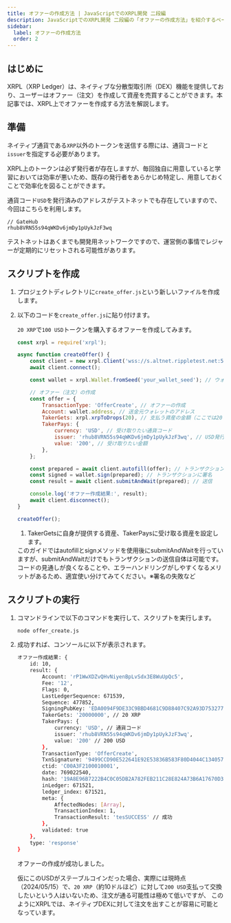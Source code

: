 ```yaml
---
title: オファーの作成方法 | JavaScriptでのXRPL開発 二段編
description: JavaScriptでのXRPL開発 二段編の「オファーの作成方法」を紹介するページです。
sidebar:
  label: オファーの作成方法
  order: 2
---
```


## はじめに

XRPL（XRP Ledger）は、ネイティブな分散型取引所（DEX）機能を提供しており、ユーザーはオファー（注文）を作成して資産を売買することができます。本記事では、XRPL上でオファーを作成する方法を解説します。


## 準備

ネイティブ通貨である`XRP`以外のトークンを送信する際には、通貨コードと`issuer`を指定する必要があります。

XRPL上のトークンは必ず発行者が存在しますが、毎回独自に用意していると学習においては効率が悪いため、既存の発行者をあらかじめ特定し、用意しておくことで効率化を図ることができます。

通貨コード`USD`を発行済みのアドレスがテストネットでも存在していますので、今回はこちらを利用します。

```
// GateHub
rhub8VRN55s94qWKDv6jmDy1pUykJzF3wq
```

<Aside title="基礎知識">
テストネットはあくまでも開発用ネットワークですので、運営側の事情でレジャーが定期的にリセットされる可能性があります。
</Aside>

## スクリプトを作成

<Steps>

1. プロジェクトディレクトリに`create_offer.js`という新しいファイルを作成します。
2. 以下のコードを`create_offer.js`に貼り付けます。

    `20 XRP`で`100 USD`トークンを購入するオファーを作成してみます。

    ```javascript
    const xrpl = require('xrpl');

    async function createOffer() {
        const client = new xrpl.Client('wss://s.altnet.rippletest.net:51233'); // テストネット
        await client.connect();

        const wallet = xrpl.Wallet.fromSeed('your_wallet_seed'); // ウォレットのシークレットキー

        // オファー（注文）の作成
        const offer = {
            TransactionType: 'OfferCreate', // オファーの作成
            Account: wallet.address, // 送金元ウォレットのアドレス
            TakerGets: xrpl.xrpToDrops(20), // 支払う資産の金額（ここでは20 XRP）
            TakerPays: {
                currency: 'USD', // 受け取りたい通貨コード
                issuer: 'rhub8VRN55s94qWKDv6jmDy1pUykJzF3wq', // USD発行元(GateHub)
                value: '200', // 受け取りたい金額
            },
        };

        const prepared = await client.autofill(offer); // トランザクションを自動的に補完
        const signed = wallet.sign(prepared); // トランザクションに署名
        const result = await client.submitAndWait(prepared); // 送信

        console.log('オファー作成結果:', result);
        await client.disconnect();
    }

    createOffer();
    ```

    1. TakerGetsに自身が提供する資産、TakerPaysに受け取る資産を設定します。

    <Aside title="submitAndWaitについて">
    このガイドではautofillとsignメソッドを使用後にsubmitAndWaitを行っていますが、submitAndWaitだけでもトランザクションの送信自体は可能です。
    コードの見通しが良くなることや、エラーハンドリングがしやすくなるメリットがあるため、適宜使い分けてみてください。※署名の失敗など
    </Aside>

</Steps>

## スクリプトの実行

<Steps>

1. コマンドラインで以下のコマンドを実行して、スクリプトを実行します。

    ```bash
    node offer_create.js
    ```
    
2. 成功すれば、コンソールに以下が表示されます。

    ```bash
    オファー作成結果: {
        id: 10,
        result: {
            Account: 'rP1WwXDZvQHvNiyenBpLvSdx3E8WuUpQc5',
            Fee: '12',
            Flags: 0,
            LastLedgerSequence: 671539,
            Sequence: 477852,
            SigningPubKey: 'EDA0094F9DE33C9BBD4681C9D88407C92A93D7532775B08731572DA419C804BA27',
            TakerGets: '20000000', // 20 XRP
            TakerPays: {
                currency: 'USD', // 通貨コード
                issuer: 'rhub8VRN55s94qWKDv6jmDy1pUykJzF3wq',
                value: '200' // 200 USD
            },
            TransactionType: 'OfferCreate',
            TxnSignature: '9499CCD90E522641E92E53836B583F80D4044C1340571FF8BE4B68EE2A7E15238A1F78418A7CCB274576622BC44EE4F2B8E38EFBCAEC10ED8442C9C3BBF31C04',
            ctid: 'C00A3F2100010001',
            date: 769022540,
            hash: '19A8E96B7222B4C0C05DB2A782FEB211C28E824A73B6A17670D34D47C7694668',
            inLedger: 671521,
            ledger_index: 671521,
            meta: {
                AffectedNodes: [Array],
                TransactionIndex: 1,
                TransactionResult: 'tesSUCCESS' // 成功
            },
            validated: true
        },
        type: 'response'
    }
    ```

    オファーの作成が成功しました。

    仮にこのUSDがステーブルコインだった場合、実際には現時点（2024/05/15）で、`20 XRP`（約10ドルほど）に対して`200 USD`支払って交換したいという人はいないため、注文が通る可能性は極めて低いですが、
    このようにXRPLでは、ネイティブDEXに対して注文を出すことが容易に可能となっています。

</Steps>